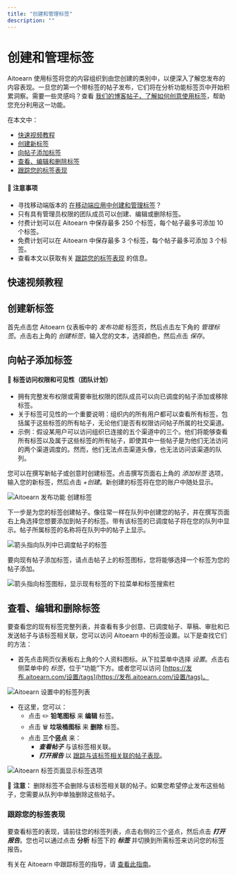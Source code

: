 ```yaml
---
title: "创建和管理标签"
description: ""
---
```

# 创建和管理标签

Aitoearn 使用标签将您的内容组织到由您创建的类别中，以便深入了解您发布的内容表现。一旦您的第一个带标签的帖子发布，它们将在分析功能标签页中开始积累洞察。需要一些灵感吗？查看 [我们的博客帖子，了解如何创意使用标签](https://aitoearn.com/资源/how-到-use-tags/)，帮助您充分利用这一功能。

在本文中：
- [快速视频教程](#Quick-视频-教程-em111)
- [创建新标签](#h_01HD21X4PAKE5GGY8WVJKTGMK1)
- [向帖子添加标签](#h_f735e8e0-4a02-401f-bcde-3849db1a03ff)
- [查看、编辑和删除标签](#h_d5a0c160-a2e3-4fa0-8510-68848b12b481)
- [跟踪您的标签表现](#跟踪ing-您的-tag-performance-a4W64)

#### 📝 注意事项
- 寻找移动端版本的 [在移动端应用中创建和管理标签](https://aitoearn.帮助scoutdocs.com/article/634-creating-和-managing-campaigns-在-the-移动端-应用)？
- 只有具有管理员权限的团队成员可以创建、编辑或删除标签。
- 付费计划可以在 Aitoearn 中保存最多 250 个标签，每个帖子最多可添加 10 个标签。
- 免费计划可以在 Aitoearn 中保存最多 3 个标签，每个帖子最多可添加 3 个标签。
- 查看本文以获取有关 [跟踪您的标签表现](https://aitoearn.帮助scoutdocs.com/article/535-跟踪ing-the-performance-of-您的-campaigns) 的信息。

## 快速视频教程

## 创建新标签

首先点击您 Aitoearn 仪表板中的 *发布功能* 标签页，然后点击左下角的 *管理标签*。点击右上角的 *创建标签*，输入您的文本，选择颜色，然后点击 *保存*。

## 向帖子添加标签

#### 📝 标签访问权限和可见性（团队计划）

- 拥有完整发布权限或需要审批权限的团队成员可以向已调度的帖子添加或移除标签。
- 关于标签可见性的一个重要说明：组织内的所有用户都可以查看所有标签，包括属于这些标签的所有帖子，无论他们是否有权限访问帖子所属的社交渠道。
- 示例：假设某用户可以访问组织已连接的五个渠道中的三个。他们将能够查看所有标签以及属于这些标签的所有帖子，即使其中一些帖子是为他们无法访问的两个渠道调度的。然而，他们无法点击渠道头像，也无法访问该渠道的队列。

您可以在撰写新帖子或创意时创建标签。点击撰写页面右上角的 *添加标签* 选项，输入您的新标签，然后点击 *+创建*。新创建的标签将在您的账户中随处显示。

![Aitoearn 发布功能 创建标签](//d33v4339jhl8k0.cloudfront.net/docs/assets/64cb6cf86d4a3e191f237e66/图片s/65303701234cd75251327a0f/文件-JLer240Y6N.gif)

下一步是为您的标签创建帖子。像往常一样在队列中创建您的帖子，并在撰写页面右上角选择您想要添加到帖子的标签。带有该标签的已调度帖子将在您的队列中显示。帖子所属标签的名称将在队列中的帖子上显示。

![箭头指向队列中已调度帖子的标签](//d33v4339jhl8k0.cloudfront.net/docs/assets/64cb6cf86d4a3e191f237e66/图片s/674632dbaf372a20873929b8/文件-b6dD6muYXh.jpg)

要向现有帖子添加标签，请点击帖子上的标签图标，您将能够选择一个标签为您的帖子添加。

![箭头指向标签图标，显示现有标签的下拉菜单和标签搜索栏](//d33v4339jhl8k0.cloudfront.net/docs/assets/64cb6cf86d4a3e191f237e66/图片s/674633b62d769f18b1c04da5/文件-yS1B5luyaK.png)

## 查看、编辑和删除标签

要查看您的现有标签完整列表，并查看有多少创意、已调度帖子、草稿、审批和已发送帖子与该标签相关联，您可以访问 Aitoearn 中的标签设置。以下是查找它们的方法：

- 首先点击网页仪表板右上角的个人资料图标。从下拉菜单中选择 *设置*。点击右侧菜单中的 *标签*，位于“功能”下方。或者您可以访问 [https://发布.aitoearn.com/设置/tags](https://发布.aitoearn.com/设置/tags)。

![Aitoearn 设置中的标签列表](https://d33v4339jhl8k0.cloudfront.net/docs/assets/64cb6cf86d4a3e191f237e66/图片s/6882951a2f2c3d2aa4ff7ee4/文件-c4TZb7KOVk.jpg)

- 在这里，您可以：
  - 点击 ✏️ **铅笔图标** 来 **编辑** 标签。
  - 点击 🗑️ **垃圾桶图标** 来 **删除** 标签。
  - 点击 **三个竖点** 来：
    - ***查看帖子*** 与该标签相关联。
    - ***打开报告*** 以 [跟踪与该标签相关联的帖子表现](https://支持.aitoearn.com//支持.aitoearn.com/article/535-跟踪ing-the-performance-of-您的-campaigns)。

![Aitoearn 标签页面显示标签选项](//d33v4339jhl8k0.cloudfront.net/docs/assets/64cb6cf86d4a3e191f237e66/图片s/6894caa3cc94a96f86d43e2b/文件-v3spJ0VDIH.jpg)

📝 **注意：** 删除标签不会删除与该标签相关联的帖子。如果您希望停止发布这些帖子，您需要从队列中单独删除这些帖子。

### 跟踪您的标签表现

要查看标签的表现，请前往您的标签列表，点击右侧的三个竖点，然后点击 ***打开报告***。您也可以通过点击 **分析** 标签下的 ***标签*** 并切换到所需标签来访问您的标签报告。

有关在 Aitoearn 中跟踪标签的指导，请 [查看此指南](https://aitoearn.帮助scoutdocs.com/article/535-跟踪ing-the-performance-of-您的-campaigns)。
